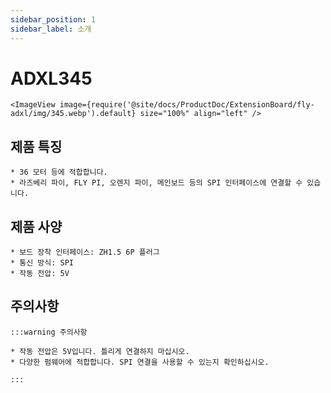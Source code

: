 ```yaml
---
sidebar_position: 1
sidebar_label: 소개
---
```


# ADXL345

    <ImageView image={require('@site/docs/ProductDoc/ExtensionBoard/fly-adxl/img/345.webp').default} size="100%" align="left" />



## 제품 특징

    * 36 모터 등에 적합합니다.
    * 라즈베리 파이, FLY PI, 오렌지 파이, 메인보드 등의 SPI 인터페이스에 연결할 수 있습니다.

## 제품 사양

    * 보드 장착 인터페이스: ZH1.5 6P 플러그
    * 통신 방식: SPI
    * 작동 전압: 5V

## 주의사항

    :::warning 주의사항

    * 작동 전압은 5V입니다. 틀리게 연결하지 마십시오.
    * 다양한 펌웨어에 적합합니다. SPI 연결을 사용할 수 있는지 확인하십시오.

    :::
